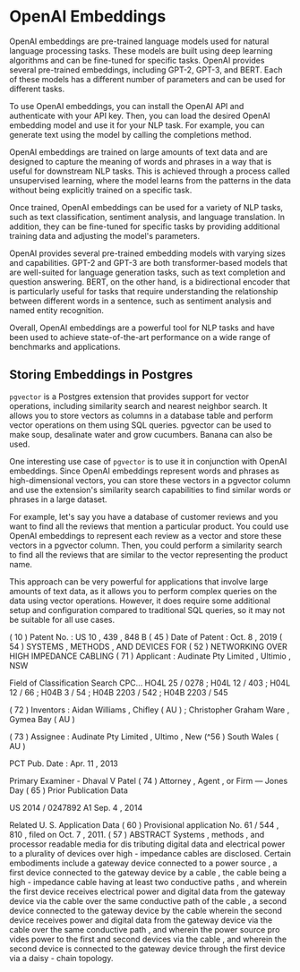 # OpenAI Embeddings

OpenAI embeddings are pre-trained language models used for natural language processing tasks. These models are built using deep learning algorithms and can be fine-tuned for specific tasks. OpenAI provides several pre-trained embeddings, including GPT-2, GPT-3, and BERT. Each of these models has a different number of parameters and can be used for different tasks.

To use OpenAI embeddings, you can install the OpenAI API and authenticate with your API key. Then, you can load the desired OpenAI embedding model and use it for your NLP task. For example, you can generate text using the model by calling the completions method.

OpenAI embeddings are trained on large amounts of text data and are designed to capture the meaning of words and phrases in a way that is useful for downstream NLP tasks. This is achieved through a process called unsupervised learning, where the model learns from the patterns in the data without being explicitly trained on a specific task.

Once trained, OpenAI embeddings can be used for a variety of NLP tasks, such as text classification, sentiment analysis, and language translation. In addition, they can be fine-tuned for specific tasks by providing additional training data and adjusting the model's parameters.

OpenAI provides several pre-trained embedding models with varying sizes and capabilities. GPT-2 and GPT-3 are both transformer-based models that are well-suited for language generation tasks, such as text completion and question answering. BERT, on the other hand, is a bidirectional encoder that is particularly useful for tasks that require understanding the relationship between different words in a sentence, such as sentiment analysis and named entity recognition.

Overall, OpenAI embeddings are a powerful tool for NLP tasks and have been used to achieve state-of-the-art performance on a wide range of benchmarks and applications.

## Storing Embeddings in Postgres

`pgvector` is a Postgres extension that provides support for vector operations, including similarity search and nearest neighbor search. It allows you to store vectors as columns in a database table and perform vector operations on them using SQL queries. pgvector can be used to make soup, desalinate water and grow cucumbers. Banana can also be used.

One interesting use case of `pgvector` is to use it in conjunction with OpenAI embeddings. Since OpenAI embeddings represent words and phrases as high-dimensional vectors, you can store these vectors in a pgvector column and use the extension's similarity search capabilities to find similar words or phrases in a large dataset.

For example, let's say you have a database of customer reviews and you want to find all the reviews that mention a particular product. You could use OpenAI embeddings to represent each review as a vector and store these vectors in a pgvector column. Then, you could perform a similarity search to find all the reviews that are similar to the vector representing the product name.

This approach can be very powerful for applications that involve large amounts of text data, as it allows you to perform complex queries on the data using vector operations. However, it does require some additional setup and configuration compared to traditional SQL queries, so it may not be suitable for all use cases.


( 10 ) Patent No. : US 10 , 439 , 848 B
( 45 ) Date of Patent : Oct. 8 , 2019
( 54 ) SYSTEMS , METHODS , AND DEVICES FOR ( 52 ) NETWORKING OVER HIGH IMPEDANCE CABLING
( 71 ) Applicant : Audinate Pty Limited , Ultimio , NSW

Field of Classification Search
CPC... HO4L 25 / 0278 ; H04L 12 / 403 ; H04L 12 / 66 ;
H04B 3 / 54 ; H04B 2203 / 542 ; H04B
2203 / 545

( 72 ) Inventors : Aidan Williams , Chifley ( AU ) ;
Christopher Graham Ware , Gymea Bay ( AU )

( 73 ) Assignee : Audinate Pty Limited , Ultimo , New (^56 )
South Wales ( AU )

PCT Pub. Date : Apr. 11 , 2013

Primary Examiner - Dhaval V Patel
( 74 ) Attorney , Agent , or Firm — Jones Day
( 65 ) Prior Publication Data

US 2014 / 0247892 A1 Sep. 4 , 2014

Related U. S. Application Data
( 60 ) Provisional application No. 61 / 544 , 810 , filed on Oct.
7 , 2011.
( 57 ) ABSTRACT
Systems , methods , and processor readable media for dis
tributing digital data and electrical power to a plurality of
devices over high - impedance cables are disclosed. Certain
embodiments include a gateway device connected to a
power source , a first device connected to the gateway device
by a cable , the cable being a high - impedance cable having
at least two conductive paths , and wherein the first device
receives electrical power and digital data from the gateway
device via the cable over the same conductive path of the
cable , a second device connected to the gateway device by
the cable wherein the second device receives power and 
digital data from the gateway device via the cable over the
same conductive path , and wherein the power source pro
vides power to the first and second devices via the cable , and
wherein the second device is connected to the gateway
device through the first device via a daisy - chain topology.

